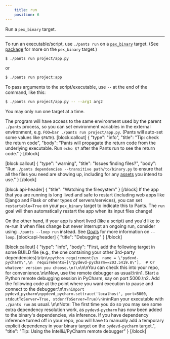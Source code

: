 ```yaml
---
    title: run
    position: 6
---
```


Run a `pex_binary` target.

---

To run an executable/script, use `./pants run` on a [`pex_binary`](doc:reference-pex_binary) target. (See [package](doc:python-package-goal) for more on the `pex_binary` target.)

```bash
$ ./pants run project/app.py
```

or

```bash
$ ./pants run project:app
```

To pass arguments to the script/executable, use `--` at the end of the command, like this:

```bash
$ ./pants run project/app.py -- --arg1 arg2
```

You may only run one target at a time.

The program will have access to the same environment used by the parent `./pants` process, so you can set environment variables in the external environment, e.g. `FOO=bar ./pants run project/app.py`. (Pants will auto-set some values like `$PATH`).
[block:callout]
{
  "type": "info",
  "title": "Tip: check the return code",
  "body": "Pants will propagate the return code from the underlying executable. Run `echo $?` after the Pants run to see the return code."
}
[/block]

[block:callout]
{
  "type": "warning",
  "title": "Issues finding files?",
  "body": "Run `./pants dependencies --transitive path/to/binary.py` to ensure that all the files you need are showing up, including for any [assets](doc:assets) you intend to use."
}
[/block]

[block:api-header]
{
  "title": "Watching the filesystem"
}
[/block]
If the app that you are running is long lived and safe to restart (including web apps like Django and Flask or other types of servers/services), you can set `restartable=True` on your `pex_binary` target to indicate this to Pants. The `run` goal will then automatically restart the app when its input files change!

On the other hand, if your app is short lived (like a script) and you'd like to re-run it when files change but never interrupt an ongoing run, consider using `./pants --loop run` instead. See [Goals](doc:goals#running-goals) for more information on `--loop`.
[block:api-header]
{
  "title": "Debugging"
}
[/block]

[block:callout]
{
  "type": "info",
  "body": "First, add the following target in some BUILD file (e.g., the one containing your other 3rd-party dependencies):\n\n```\npython_requirement(\n  name = \"pydevd-pycharm\",\n  requirements=[\"pydevd-pycharm==203.5419.8\"],  # Or whatever version you choose.\n)\n```\n\nYou can check this into your repo, for convenience.\n\nNow, use the remote debugger as usual:\n\n1. Start a Python remote debugging session in PyCharm, say on port 5000.\n2. Add the following code at the point where you want execution to pause and connect to the debugger:\n\n```\nimport pydevd_pycharm\npydevd_pycharm.settrace('localhost', port=5000, stdoutToServer=True, stderrToServer=True)\n```\n\nRun your executable with `./pants run` as usual. \n\nNote: The first time you do so you may see some extra dependency resolution work, as `pydevd-pycharm` has now been added to the binary's dependencies, via inference. If you have dependency inference turned off in your repo, you will have to manually add a temporary explicit dependency in your binary target on the `pydevd-pycharm` target.",
  "title": "Tip: Using the IntelliJ/PyCharm remote debugger"
}
[/block]